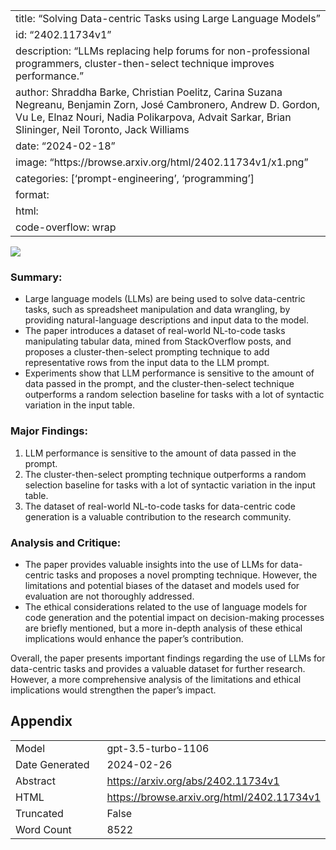 
---
title: "Solving Data-centric Tasks using Large Language Models"
id: "2402.11734v1"
description: "LLMs replacing help forums for non-professional programmers, cluster-then-select technique improves performance."
author: Shraddha Barke, Christian Poelitz, Carina Suzana Negreanu, Benjamin Zorn, José Cambronero, Andrew D. Gordon, Vu Le, Elnaz Nouri, Nadia Polikarpova, Advait Sarkar, Brian Slininger, Neil Toronto, Jack Williams
date: "2024-02-18"
image: "https://browse.arxiv.org/html/2402.11734v1/x1.png"
categories: ['prompt-engineering', 'programming']
format:
  html:
    code-overflow: wrap
---

![](https://browse.arxiv.org/html/2402.11734v1/x1.png)

### **Summary:**
- Large language models (LLMs) are being used to solve data-centric tasks, such as spreadsheet manipulation and data wrangling, by providing natural-language descriptions and input data to the model.
- The paper introduces a dataset of real-world NL-to-code tasks manipulating tabular data, mined from StackOverflow posts, and proposes a cluster-then-select prompting technique to add representative rows from the input data to the LLM prompt.
- Experiments show that LLM performance is sensitive to the amount of data passed in the prompt, and the cluster-then-select technique outperforms a random selection baseline for tasks with a lot of syntactic variation in the input table.

### **Major Findings:**
1. LLM performance is sensitive to the amount of data passed in the prompt.
2. The cluster-then-select prompting technique outperforms a random selection baseline for tasks with a lot of syntactic variation in the input table.
3. The dataset of real-world NL-to-code tasks for data-centric code generation is a valuable contribution to the research community.

### **Analysis and Critique:**
- The paper provides valuable insights into the use of LLMs for data-centric tasks and proposes a novel prompting technique. However, the limitations and potential biases of the dataset and models used for evaluation are not thoroughly addressed.
- The ethical considerations related to the use of language models for code generation and the potential impact on decision-making processes are briefly mentioned, but a more in-depth analysis of these ethical implications would enhance the paper's contribution.

Overall, the paper presents important findings regarding the use of LLMs for data-centric tasks and provides a valuable dataset for further research. However, a more comprehensive analysis of the limitations and ethical implications would strengthen the paper's impact.

## Appendix

|          |          |
|----------|----------|
| Model     | gpt-3.5-turbo-1106       |
| Date Generated     | 2024-02-26       |
| Abstract | [https://arxiv.org/abs/2402.11734v1](https://arxiv.org/abs/2402.11734v1)        |
| HTML     | [https://browse.arxiv.org/html/2402.11734v1](https://browse.arxiv.org/html/2402.11734v1)       |
| Truncated       | False       |
| Word Count       | 8522       |